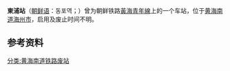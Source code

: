 {{朝鮮半島車站資訊
|公司色 = black
|文字色 = 
|站名 = 東浦站
|圖片 = 
|pxl = 
|圖片說明 =
|前一站 = [[长芳站|长芳]]
|前一站距離 = 
|後一站距離 = 
|後一站 = [[海州港站|海州港]]
|諺文 = 동포역
|朝鮮漢字 = 東浦驛
|文觀部式 = Dongpo-yeok
|馬-賴式 =Tongp'o-yŏk
|副站名 = 
|車站編號 = 
|停站路線數 = 
|所屬公司 = [[朝鲜民主主义人民共和国铁道省|朝鲜民主主义人民共和国铁道省]]
|所屬路線 = [[黃海青年線|黃海青年線]]
|距離 = 
|起點站 = [[海州青年站|海州青年]]
|所在地 =[[黄海南道|黄海南道]][[海州市|海州市]]
|車站構造 = 地面车站
|月台配置 = 
|啟用年月日 =  
|廢站年月日 = 
|上下車人次 = 
|統計年度 = 
|轉車 = 
|備註 = 
|全寬備註 = 
}}

'''東浦站'''（[[朝鲜语|朝鲜语]]：동포역；{{lang|ko|東浦驛}}）曾为朝鲜铁路[[黃海青年線|黃海青年線]]上的一个车站，位于[[黄海南道|黄海南道]][[海州市|海州市]]，启用及废止时间不明。

==参考资料==
{{reflist}}

{{黃海青年線}}

[[分类:黄海南道铁路废站|分类:黄海南道铁路废站]]
